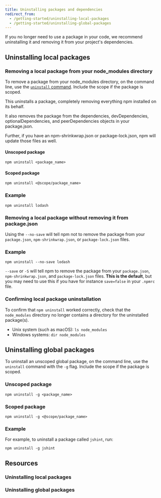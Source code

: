 ```yaml
---
title: Uninstalling packages and dependencies
redirect_from:
  - /getting-started/uninstalling-local-packages
  - /getting-started/uninstalling-global-packages
---
```


If you no longer need to use a package in your code, we recommend uninstalling it and removing it from your project's dependencies.

## Uninstalling local packages

### Removing a local package from your node_modules directory

To remove a package from your node_modules directory, on the command line, use the [`uninstall` command][cli-uninstall]. Include the scope if the package is scoped.

This uninstalls a package, completely removing everything npm installed on its behalf.

It also removes the package from the dependencies, devDependencies, optionalDependencies, and peerDependencies objects in your package.json.

Further, if you have an npm-shrinkwrap.json or package-lock.json, npm will update those files as well.

#### Unscoped package

```
npm uninstall <package_name>

```

#### Scoped package

```
npm uninstall <@scope/package_name>
```

### Example

```
npm uninstall lodash
```

### Removing a local package without removing it from package.json

Using the `--no-save` will tell npm not to remove the package from your `package.json`, `npm-shrinkwrap.json`, or `package-lock.json` files.

### Example

```
npm uninstall --no-save lodash
```

<Note>

`--save` or `-S` will tell npm to remove the package from your `package.json`, `npm-shrinkwrap.json`, and `package-lock.json` files. **This is the default**, but you may need to use this if you have for instance `save=false` in your `.npmrc` file.

</Note>

### Confirming local package uninstallation

To confirm that `npm uninstall` worked correctly, check that the `node_modules` directory no longer contains a directory for the uninstalled package(s).

- Unix system (such as macOS): `ls node_modules`
- Windows systems: `dir node_modules`

## Uninstalling global packages

To uninstall an unscoped global package, on the command line, use the `uninstall` command with the `-g` flag. Include the scope if the package is scoped.

### Unscoped package

```
npm uninstall -g <package_name>
```

### Scoped package

```
npm uninstall -g <@scope/package_name>
```

### Example

For example, to uninstall a package called `jshint`, run:

```
npm uninstall -g jshint
```

## Resources

### Uninstalling local packages

<YouTube id="Z-BpYj6cSoQ" />

### Uninstalling global packages

<YouTube id="XbvjZxUZJGg" />

[cli-uninstall]: /cli/uninstall
